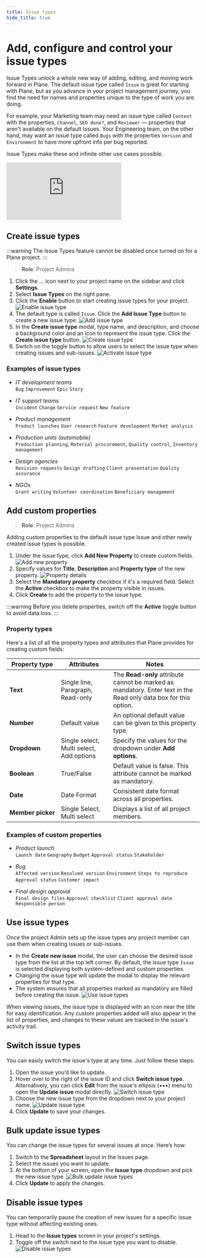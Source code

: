 ```yaml
---
title: Issue types
hide_title: true
---
```



<div className="tag-wrapper">
 <h1>Add, configure and control your issue types</h1>
<Tags 
  tags={[ 
    { name: "Pro", additionalClass: "pro" }
  ]} 
 />
</div>

Issue Types unlock a whole new way of adding, editing, and moving work forward in Plane. The default issue type called `Issue` is great for starting with Plane, but as you advance in your project management journey, you find the need for names and properties unique to the type of work you are doing.

For example, your Marketing team may need an issue type called `Content` with the properties, `Channel`, `SEO done?`, and `Reviewer` — properties that aren't available on the default Issues. Your Engineering team, on the other hand, may want an issue type called `Bugs` with the properties `Version` and `Environment` to have more upfront info per bug reported.

Issue Types make these and infinite other use cases possible.

<div style={{ position: "relative", paddingBottom: "calc(56.67989417989418% + 41px)", height: "0", width: "100%" }}>
    <iframe src="https://demo.arcade.software/V1jNWxXip4waqo9CgkO3?embed&embed_mobile=tab&embed_desktop=inline&show_copy_link=true" frameborder="0" loading="lazy" webkitallowfullscreen mozallowfullscreen allowfullscreen style={{ position: "absolute", top: "0", left: "0", width: "100%", height: "100%", colorScheme: "light"}} title="Set up your workspace">
    </iframe>
</div>

## Create issue types

:::warning 
The Issue Types feature cannot be disabled once turned on for a Plane project.
:::

> **Role**: Project Admins

1. Click the … icon next to your project name on the sidebar and click **Settings**.
2. Select **Issue Types** on the right pane.
3. Click the **Enable** button to start creating issue types for your project.
![Enable issue type](https://media.docs.plane.so/issues/enable-issue-types.webp#center)
4. The default type is called `Issue`. Click the **Add Issue Type** button to create a new issue type.
![Add issue type](https://media.docs.plane.so/issues/add-issue-type.webp#center)
5. In the **Create issue type** modal, type name, and description, and choose a background color and an icon to represent the issue type. Click the **Create issue type** button.
![Create issue type](https://media.docs.plane.so/issues/create-issue-type.webp#center)
6. Switch on the toggle button to allow users to select the issue type when creating issues and sub-issues.
![Activate issue type](https://media.docs.plane.so/issues/activate-issue-type.webp#center)

### Examples of issue types

- *IT development teams*   
`Bug` `Improvement` `Epic` `Story`


- *IT support teams*  
`Incident` `Change` `Service request` `New feature`

- *Product management*  
`Product launches` `User research` `Feature development` `Market analysis`

- *Production units (automobile)*  
`Production planning`, `Material procurement`, `Quality control`, `Inventory management`

- *Design agencies*   
`Revision requests` `Design drafting` `Client presentation` `Quality assurance`

- *NGOs*  
`Grant writing` `Volunteer coordination` `Beneficiary management`

## Add custom properties
> **Role**: Project Admins

Adding custom properties to the default issue type Issue and other newly created issue types is possible.

1. Under the issue type, click **Add New Property** to create custom fields.
![Add new property](https://media.docs.plane.so/issues/add-new-property.webp#center)
2. Specify values for **Title**, **Description** and **Property type** of the new property. 
  ![Property details](https://media.docs.plane.so/issues/property-details.webp#center)
3. Select the **Mandatory property** checkbox if it's a required field. Select the **Active** checkbox to make the property visible in issues. 
4. Click **Create** to add the property to the issue type. 

:::warning
Before you delete properties, switch off the **Active** toggle button to avoid data loss.
:::

### Property types

Here's a list of all the property types and attributes that Plane provides for creating custom fields: 

| Property&nbsp;type | Attributes | Notes|
| --------------| ------------------- |---- |
| **Text** | Single line, Paragraph, Read-only | The **Read-only** attribute cannot be marked as mandatory. Enter text in the Read only data box for this option.|
| **Number** | Default value | An optional default value can be given to this property type.|
| **Dropdown** | Single select, Multi select, Add options | Specify the values for the dropdown under **Add options**. |
| **Boolean** | True/False | Default value is false. This attribute cannot be marked as mandatory. |
| **Date** | Date Format | Consistent date format across all properties. | 
| **Member&nbsp;picker** | Single Select, Multi select | Displays a list of all project members. |                  


### Examples of custom properties

- *Product launch*  
`Launch date` `Geography` `Budget` `Approval status` `Stakeholder`

- *Bug*  
`Affected version` `Resolved version` `Environment` `Steps to reproduce` `Approval status` `Customer impact`

- *Final design approval*  
`Final design files` `Approval checklist` `Client approval date` `Responsible person`

## Use issue types

Once the project Admin sets up the issue types any project member can use them when creating issues or sub-issues.

- In the **Create new issue** modal, the user can choose the desired issue type from the list at the top left corner. By default, the issue type `Issue` is selected displaying both system-defined and custom properties.
- Changing the issue type will update the modal to display the relevant properties for that type.
- The system ensures that all properties marked as mandatory are filled before creating the issue.
![Use issue types](https://media.docs.plane.so/issues/use-issue-type.webp#center)

When viewing issues, the issue type is displayed with an icon near the title for easy identification. Any custom properties added will also appear in the list of properties, and changes to these values are tracked in the issue's activity trail.

## Switch issue types

You can easily switch the issue's type at any time. Just follow these steps:

1. Open the issue you’d like to update.
2. Hover over to the right of the issue ID and click **Switch issue type**. Alternatively, you can click **Edit** from the issue's ellipsis (•••) menu to open the **Update issue** modal directly.
  ![Switch issue type](https://media.docs.plane.so/issues/switch-issue-type.webp#center)
3. Choose the new issue type from the dropdown next to your project name.
    ![Update issue type](https://media.docs.plane.so/issues/update-issue-type.webp#center)
4. Click **Update** to save your changes.

## Bulk update issue types

You can change the issue types for several issues at once. Here’s how:

1. Switch to the **Spreadsheet** layout in the Issues page. 
2. Select the issues you want to update.
3. At the bottom of your screen, open the **Issue type** dropdown and pick the new issue type.
    ![Bulk update issue types](https://media.docs.plane.so/issues/bulk-update-issue-types.webp#center)
4. Click **Update** to apply the changes.

## Disable issue types

You can temporarily pause the creation of new issues for a specific issue type without affecting existing ones. 

1. Head to the **Issue types** screen in your project's settings.
2. Toggle off the switch next to the issue type you want to disable.
    ![Disable issue types](https://media.docs.plane.so/issues/disable-issue-types.webp#center)





